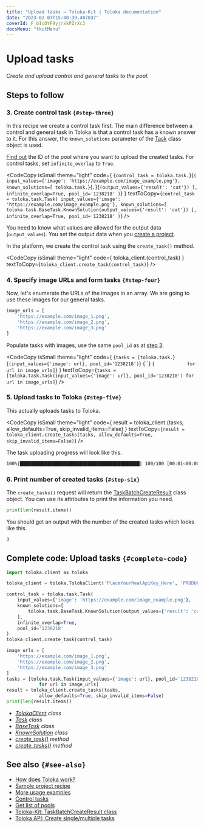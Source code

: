 ```yaml
---
title: "Upload tasks — Toloka-Kit | Toloka documentation"
date: "2023-02-07T15:40:39.407037"
coverId: F_bIcOYF9yjrxkPZrXc3
docsMenu: "tkitMenu"
---
```



# Upload tasks

_Create and upload control and general tasks to the pool._

## Steps to follow

<Import/>

<Instantiate/>

### 3. Create control task `{#step-three}`

In this recipe we create a control task first. The main difference between a control and general task in Toloka is that a control task has a known answer to it. For this answer, the `known_solutions` parameter of the [Task](/docs/toloka-kit/reference/toloka.client.task.Task) class object is used.

[Find out](/docs/toloka-kit/recipes/get-pools) the ID of the pool where you want to upload the created tasks. For control tasks, set `infinite_overlap` to `True`.

<CodeCopy
  isSmall
  theme="light"
  code={
    <HighlightChildren language="python">
      {`control_task = toloka.task.`}<Term term="Task"><Task/></Term>{`(
    input_values={'image': 'https://example.com/image_example.png'},
    known_solutions=[
        toloka.task.`}<Term term="BaseTask"><BaseTask/></Term>{`.`}<Term term="KnownSolution"><KnownSolution/></Term>{`(output_values={'result': 'cat'})
    ],
    infinite_overlap=True,
    pool_id='1238218'
)`}
    </HighlightChildren>
  }
  textToCopy={`control_task = toloka.task.Task(
    input_values={'image': 'https://example.com/image_example.png'},
    known_solutions=[
        toloka.task.BaseTask.KnownSolution(output_values={'result': 'cat'})
    ],
    infinite_overlap=True,
    pool_id='1238218'
)`}
/>

<Note mode="note" title="Note">

You need to know what values are allowed for the output data (`output_values`). You set the output data when you [create a project](/docs/toloka-kit/recipes/create-project#step-three).

</Note>

In the platform, we create the control task using the `create_task()` method.

<CodeCopy
  isSmall
  theme="light"
  code={
    <HighlightChildren language="python">
      toloka_client.<Term term="create_task"><CreateTask/></Term>(control_task)
    </HighlightChildren>
  }
  textToCopy={`toloka_client.create_task(control_task)`}
/>

### 4. Specify image URLs and form tasks `{#step-four}`

Now, let's enumerate the URLs of the images in an array. We are going to use these images for our general tasks.

```python
image_urls = [
    'https://example.com/image_1.png',
    'https://example.com/image_2.png',
    'https://example.com/image_3.png'
]
```

Populate tasks with images, use the same `pool_id` as at [step 3](#step-three).

<CodeCopy
  isSmall
  theme="light"
  code={
    <HighlightChildren language="python">
      {`tasks = [toloka.task.`}<Term term="Task"><Task/></Term>{`(input_values={'image': url}, pool_id='1238218')`}
      {``}
      {`            for url in image_urls]`}
    </HighlightChildren>
  }
  textToCopy={`tasks = [toloka.task.Task(input_values={'image': url}, pool_id='1238218')
            for url in image_urls]`}
/>

### 5. Upload tasks to Toloka `{#step-five}`

This actually uploads tasks to Toloka.

<CodeCopy
  isSmall
  theme="light"
  code={
    <HighlightChildren language="python">
      result = toloka_client.<Term term="create_tasks"><CreateTasks/></Term>(tasks,
      <br/>            allow_defaults=True, skip_invalid_items=False)
    </HighlightChildren>
  }
  textToCopy={`result = toloka_client.create_tasks(tasks,
            allow_defaults=True, skip_invalid_items=False)`}
/>

The task uploading progress will look like this.

```bash
100%|████████████████████████████████████████████| 100/100 [00:01<00:00, 52.35it/s]
```

### 6. Print number of created tasks `{#step-six}`

The `create_tasks()` request will return the [TaskBatchCreateResult](/docs/toloka-kit/reference/toloka.client.batch_create_results.TaskBatchCreateResult) class object. You can use its attributes to print the information you need.

```python
print(len(result.items))
```

You should get an output with the number of the created tasks which looks like this.

```bash
3
```

## Complete code: Upload tasks `{#complete-code}`

```python
import toloka.client as toloka

toloka_client = toloka.TolokaClient('PlaceYourRealApiKey_Here', 'PRODUCTION')

control_task = toloka.task.Task(
    input_values={'image': 'https://example.com/image_example.png'},
    known_solutions=[
        toloka.task.BaseTask.KnownSolution(output_values={'result': 'cat'})
    ],
    infinite_overlap=True,
    pool_id='1238218'
)
toloka_client.create_task(control_task)

image_urls = [
    'https://example.com/image_1.png',
    'https://example.com/image_2.png',
    'https://example.com/image_3.png'
]
tasks = [toloka.task.Task(input_values={'image': url}, pool_id='1238218')
            for url in image_urls]
result = toloka_client.create_tasks(tasks,
            allow_defaults=True, skip_invalid_items=False)
print(len(result.items))
```

<Note mode="tip" title="List of classes and methods used in this recipe">

- _[TolokaClient](/docs/toloka-kit/reference/toloka.client.TolokaClient) class_
- _[Task](/docs/toloka-kit/reference/toloka.client.task.Task) class_
- _[BaseTask](/docs/toloka-kit/reference/toloka.client.task.BaseTask) class_
- _[KnownSolution](/docs/toloka-kit/reference/toloka.client.task.BaseTask.KnownSolution) class_
- _[create_task()](/docs/toloka-kit/reference/toloka.client.TolokaClient.create_task) method_
- _[create_tasks()](/docs/toloka-kit/reference/toloka.client.TolokaClient.create_tasks) method_

</Note>

## See also `{#see-also}`

- [How does Toloka work?](/docs/guide/overview)
- [Sample project recipe](/docs/toloka-kit/recipes/learn-basics)
- [More usage examples](/docs/toloka-kit/recipes/use-cases)
- [Control tasks](/docs/guide/goldenset)
- [Get list of pools](/docs/toloka-kit/recipes/get-pools)
- [Toloka-Kit: TaskBatchCreateResult class](/docs/toloka-kit/reference/toloka.client.batch_create_results.TaskBatchCreateResult)
- [Toloka API: Create single/multiple tasks](https://toloka.ai/docs/api/api-reference/#post-/tasks)
